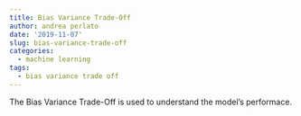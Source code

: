 ```yaml
---
title: Bias Variance Trade-Off
author: andrea perlato
date: '2019-11-07'
slug: bias-variance-trade-off
categories:
  - machine learning
tags:
  - bias variance trade off
---
```


<style>
body {
text-align: justify}
</style>

The Bias Variance Trade-Off is used to understand the model's performace. 
